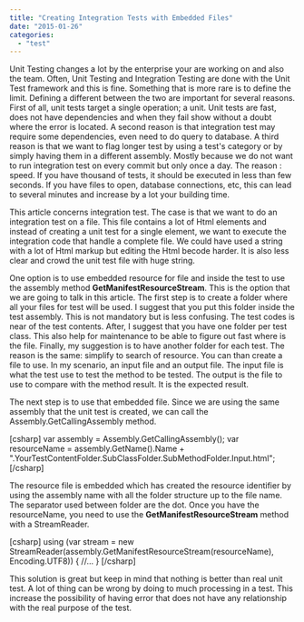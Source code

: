 ```yaml
---
title: "Creating Integration Tests with Embedded Files"
date: "2015-01-26"
categories: 
  - "test"
---
```


Unit Testing changes a lot by the enterprise your are working on and also the team. Often, Unit Testing and Integration Testing are done with the Unit Test framework and this is fine. Something that is more rare is to define the limit. Defining a different between the two are important for several reasons. First of all, unit tests target a single operation; a unit. Unit tests are fast, does not have dependencies and when they fail show without a doubt where the error is located. A second reason is that integration test may require some dependencies, even need to do query to database. A third reason is that we want to flag longer test by using a test's category or by simply having them in a different assembly. Mostly because we do not want to run integration test on every commit but only once a day. The reason : speed. If you have thousand of tests, it should be executed in less than few seconds. If you have files to open, database connections, etc, this can lead to several minutes and increase by a lot your building time.

This article concerns integration test. The case is that we want to do an integration test on a file. This file contains a lot of Html elements and instead of creating a unit test for a single element, we want to execute the integration code that handle a complete file. We could have used a string with a lot of Html markup but editing the Html becode harder. It is also less clear and crowd the unit test file with huge string.

One option is to use embedded resource for file and inside the test to use the assembly method **GetManifestResourceStream**. This is the option that we are going to talk in this article. The first step is to create a folder where all your files for test will be used. I suggest that you put this folder inside the test assembly. This is not mandatory but is less confusing. The test codes is near of the test contents. After, I suggest that you have one folder per test class. This also help for maintenance to be able to figure out fast where is the file. Finally, my suggestion is to have another folder for each test. The reason is the same: simplify to search of resource. You can than create a file to use. In my scenario, an input file and an output file. The input file is what the test use to test the method to be tested. The output is the file to use to compare with the method result. It is the expected result.

The next step is to use that embedded file. Since we are using the same assembly that the unit test is created, we can call the Assembly.GetCallingAssembly method.

\[csharp\] var assembly = Assembly.GetCallingAssembly(); var resourceName = assembly.GetName().Name + ".YourTestContentFolder.SubClassFolder.SubMethodFolder.Input.html"; \[/csharp\]

The resource file is embedded which has created the resource identifier by using the assembly name with all the folder structure up to the file name. The separator used between folder are the dot. Once you have the resourceName, you need to use the **GetManifestResourceStream** method with a StreamReader.

\[csharp\] using (var stream = new StreamReader(assembly.GetManifestResourceStream(resourceName), Encoding.UTF8)) { //... } \[/csharp\]

This solution is great but keep in mind that nothing is better than real unit test. A lot of thing can be wrong by doing to much processing in a test. This increase the possibility of having error that does not have any relationship with the real purpose of the test.
